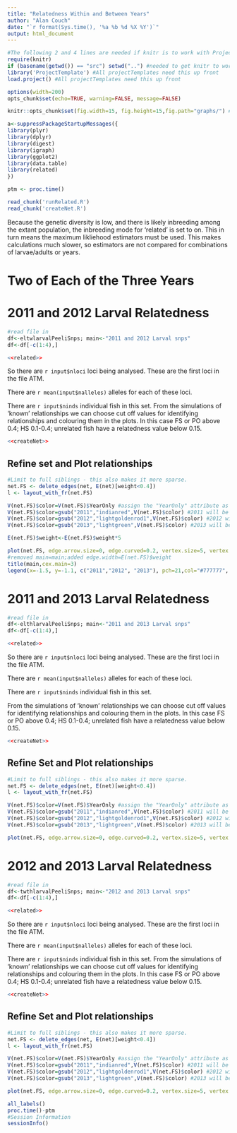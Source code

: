 ```yaml
---
title: "Relatedness Within and Between Years"
author: "Alan Couch"
date: "`r format(Sys.time(), '%a %b %d %X %Y')`"
output: html_document
---
```

```r
#The following 2 and 4 lines are needed if knitr is to work with ProjectTemplate.
require(knitr)
if (basename(getwd()) == "src") setwd("..") #needed to get knitr to work with project template
library('ProjectTemplate') #All projectTemplates need this up front
load.project() #All projectTemplates need this up front
```

```r
options(width=200)
opts_chunk$set(echo=TRUE, warning=FALSE, message=FALSE)

knitr::opts_chunk$set(fig.width=15, fig.height=15,fig.path="graphs/") #Make Figures larger and save them
```

```r
a<-suppressPackageStartupMessages({
library(plyr)
library(dplyr)
library(digest)
library(igraph)
library(ggplot2)
library(data.table)
library(related)
})

ptm <- proc.time()
```

```r
read_chunk('runRelated.R')
read_chunk('createNet.R')
```

Because the genetic diversity is low, and there is likely inbreeding among the extant population, the inbreeding mode for 'related' is set to on. This in turn means the maximum likliehood estimators must be used. This makes calculations much slower, so estimators are not compared for combinations of larvae/adults or years.

# Two of Each of the Three Years

# 2011 and 2012 Larval Relatedness
```r
#read file in
df<-eltwlarvalPeeliSnps; main<-"2011 and 2012 Larval snps"
df<-df[-c(1:4),]
```

```r
<<related>>
```
So there are `r input$nloci` loci being analysed. These are the first loci in the file ATM.

There are `r mean(input$nalleles)` alleles for each of these loci.

There are `r input$ninds` individual fish in this set.
From the simulations of 'known' relationships we can choose cut off values for identifying relationships and colouring them in the plots. In this case FS or PO above 0.4; HS 0.1-0.4; unrelated fish have a relatedness value below 0.15.

```r
<<createNet>>
```

## Refine set and Plot relationships
```r
#Limit to full siblings - this also makes it more sparse.
net.FS <- delete_edges(net, E(net)[weight<0.4])
l <- layout_with_fr(net.FS)

V(net.FS)$color=V(net.FS)$YearOnly #assign the "YearOnly" attribute as the vertex color
V(net.FS)$color=gsub("2011","indianred",V(net.FS)$color) #2011 will be red
V(net.FS)$color=gsub("2012","lightgoldenrod1",V(net.FS)$color) #2012 will be blue
V(net.FS)$color=gsub("2013","lightgreen",V(net.FS)$color) #2013 will be blue

E(net.FS)$weight<-E(net.FS)$weight*5

plot(net.FS, edge.arrow.size=0, edge.curved=0.2, vertex.size=5, vertex.color=V(net.FS)$color,vertex.frame.color="#555555",vertex.label=V(net)$name, vertex.label.color="black",vertex.label.cex=.7,edge.width=E(net.FS)$weight,layout=l)
#removed main=main;added edge.width=E(net.FS)$weight
title(main,cex.main=3)
legend(x=-1.5, y=-1.1, c("2011","2012", "2013"), pch=21,col="#777777", cex=.8, bty="n", ncol=1)
```

# 2011 and 2013 Larval Relatedness
```r
#read file in
df<-elthlarvalPeeliSnps; main<-"2011 and 2013 Larval snps"
df<-df[-c(1:4),]
```

```r
<<related>>
```
So there are `r input$nloci` loci being analysed. These are the first loci in the file ATM.

There are `r mean(input$nalleles)` alleles for each of these loci.

There are `r input$ninds` individual fish in this set.

From the simulations of 'known' relationships we can choose cut off values for identifying relationships and colouring them in the plots. In this case FS or PO above 0.4; HS 0.1-0.4; unrelated fish have a relatedness value below 0.15.

```r
<<createNet>>
```

## Refine Set and Plot relationships
```r
#Limit to full siblings - this also makes it more sparse.
net.FS <- delete_edges(net, E(net)[weight<0.4])
l <- layout_with_fr(net.FS)

V(net.FS)$color=V(net.FS)$YearOnly #assign the "YearOnly" attribute as the vertex color
V(net.FS)$color=gsub("2011","indianred",V(net.FS)$color) #2011 will be red
V(net.FS)$color=gsub("2012","lightgoldenrod1",V(net.FS)$color) #2012 will be blue
V(net.FS)$color=gsub("2013","lightgreen",V(net.FS)$color) #2013 will be blue

plot(net.FS, edge.arrow.size=0, edge.curved=0.2, vertex.size=5, vertex.color=V(net.FS)$color,vertex.frame.color="#555555",vertex.label=V(net)$name, vertex.label.color="black",vertex.label.cex=.7,layout=l, main = main)
```

# 2012 and 2013 Larval Relatedness
```r
#read file in
df<-twthlarvalPeeliSnps; main<-"2012 and 2013 Larval snps"
df<-df[-c(1:4),]
```
```r
<<related>>
```
So there are `r input$nloci` loci being analysed. These are the first loci in the file ATM.

There are `r mean(input$nalleles)` alleles for each of these loci.

There are `r input$ninds` individual fish in this set.
From the simulations of 'known' relationships we can choose cut off values for identifying relationships and colouring them in the plots. In this case FS or PO above 0.4; HS 0.1-0.4; unrelated fish have a relatedness value below 0.15.

```r
<<createNet>>
```

## Refine Set and Plot relationships
```r
#Limit to full siblings - this also makes it more sparse.
net.FS <- delete_edges(net, E(net)[weight<0.4])
l <- layout_with_fr(net.FS)

V(net.FS)$color=V(net.FS)$YearOnly #assign the "YearOnly" attribute as the vertex color
V(net.FS)$color=gsub("2011","indianred",V(net.FS)$color) #2011 will be red
V(net.FS)$color=gsub("2012","lightgoldenrod1",V(net.FS)$color) #2012 will be blue
V(net.FS)$color=gsub("2013","lightgreen",V(net.FS)$color) #2013 will be blue

plot(net.FS, edge.arrow.size=0, edge.curved=0.2, vertex.size=5, vertex.color=V(net.FS)$color,vertex.frame.color="#555555",vertex.label=V(net)$name, vertex.label.color="black",vertex.label.cex=.7,layout=l, main = main)
```


```r
all_labels()
proc.time()-ptm
#Session Information
sessionInfo()

```